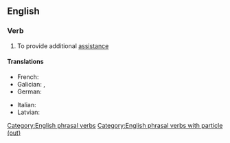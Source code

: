 ==English==

===Verb===
{{en-verb|helps out|helping out|helped out}}

# To provide additional [[assistance]]

====Translations====
{{trans-top|provide additional assistance}}
* French: {{t+|fr|dépanner}}
* Galician: {{t+|gl|axudar}}, {{t+|gl|asesorar}}
* German: {{t+|de|aushelfen}}
{{trans-mid}}
* Italian: {{t|it|essere d'aiuto}}
* Latvian: {{t|lv|izlīdzēt}}
{{trans-bottom}}

[[Category:English phrasal verbs]]
[[Category:English phrasal verbs with particle (out)]]